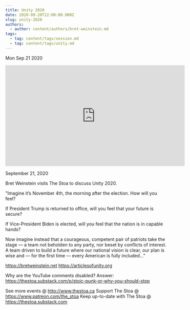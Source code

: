 ```yaml
---
title: Unity 2020
date: 2020-09-20T22:00:00.000Z
slug: unity-2020
authors:
  - author: content/authors/bret-weinstein.md
tags:
  - tag: content/tags/session.md
  - tag: content/tags/unity.md
---
```






Mon Sep 21 2020

<iframe width="560" height="315" src="https://www.youtube.com/embed/zNGBU0k5om8" title="Unity 2020 w/ Bret Weinstein" frameborder="0" allow="accelerometer; autoplay; clipboard-write; encrypted-media; gyroscope; picture-in-picture" allowfullscreen ></iframe>

September 21, 2020

Bret Weinstein visits The Stoa to discuss Unity 2020.

"Imagine it’s November 4th, the morning after the election. How will you feel?

If President Trump is returned to office, will you feel that your future is secure?

If Vice-President Biden is elected, will you feel that the nation is in capable hands?

Now imagine instead that a courageous, competent pair of patriots take the stage — a team not beholden to any party, nor beset by conflicts of interest. A team driven to build a future where our national vision is clear, our plan is wise and — for the first time — every American is fully included..."

https://bretweinstein.net
https://articlesofunity.org

Why are the YouTube comments disabled? Answer: https://thestoa.substack.com/p/stoic-punk-or-why-you-should-stop

See more events @ http://www.thestoa.ca
Support The Stoa @ https://www.patreon.com/the_stoa
Keep up-to-date with The Stoa @ https://thestoa.substack.com


